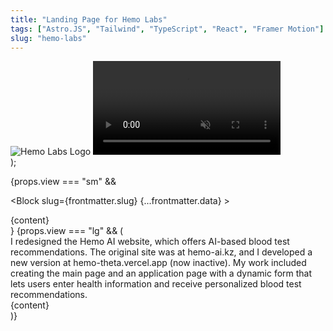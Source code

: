 ```yaml
---
title: "Landing Page for Hemo Labs"
tags: ["Astro.JS", "Tailwind", "TypeScript", "React", "Framer Motion"]
slug: "hemo-labs"
---
```



  <div class="flex flex-col items-center">
    <img src="/assets/web-1.svg" alt="Hemo Labs Logo" class="mx-10" />
    <video
      src="/assets/web-1.mp4"
      class="scale-150 origin-top"
      autoPlay
      muted
      loop
    />
  </div>
);

{props.view === "sm" &&

<Block slug={frontmatter.slug} {...frontmatter.data} >
  <div class="absolute left-1/2 -translate-x-1/2 top-20 ">{content}</div>
</Block>}
{props.view === "lg" && (

<div class="bg-neutral-50 relative md:rounded-3xl rounded-2xl  overflow-hidden md:p-11 p-6 flex flex-col text-neutral-400">
  <Title className="!text-[#F58E7E]">{frontmatter.title}</Title>
  <TextBlock>
    I redesigned the Hemo AI website, which offers AI-based blood test
    recommendations. The original site was at hemo-ai.kz, and I developed a new
    version at hemo-theta.vercel.app (now inactive). My work included creating
    the main page and an application page with a dynamic form that lets users
    enter health information and receive personalized blood test
    recommendations.
  </TextBlock>
  <Tags
    tags={frontmatter.tags}
    highlight={"hover:text-[#F58E7E]"}
    className="mb-12"
  />
  <div class="top-1/3 md:absolute md:w-1/2 left-1/2 mb-24">{content}</div>
</div>
)}
